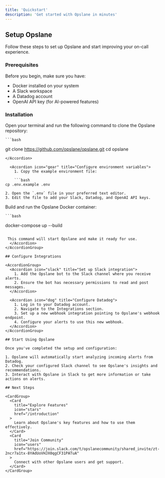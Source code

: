 ```yaml
---
title: 'Quickstart'
description: 'Get started with Opslane in minutes'
---
```


## Setup Opslane

Follow these steps to set up Opslane and start improving your on-call experience.

### Prerequisites

Before you begin, make sure you have:

- Docker installed on your system
- A Slack workspace
- A Datadog account
- OpenAI API key (for AI-powered features)

### Installation

<AccordionGroup>
  <Accordion icon="github" title="Clone the repository">
    Open your terminal and run the following command to clone the Opslane repository:

    ```bash
git clone https://github.com/opslane/opslane.git
cd opslane
```
</Accordion>

  <Accordion icon="gear" title="Configure environment variables">
    1. Copy the example environment file:

    ```bash
cp .env.example .env
```

    2. Open the `.env` file in your preferred text editor.
    3. Edit the file to add your Slack, Datadog, and OpenAI API keys.
  </Accordion>

  <Accordion icon="docker" title="Build and run with Docker">
    Build and run the Opslane Docker container:

    ```bash
docker-compose up --build
```

 This command will start Opslane and make it ready for use.
  </Accordion>
</AccordionGroup>

## Configure Integrations

<AccordionGroup>
  <Accordion icon="slack" title="Set up Slack integration">
    1. Add the Opslane bot to the Slack channel where you receive alerts.
    2. Ensure the bot has necessary permissions to read and post messages.
  </Accordion>

  <Accordion icon="dog" title="Configure Datadog">
    1. Log in to your Datadog account.
    2. Navigate to the Integrations section.
    3. Set up a new webhook integration pointing to Opslane's webhook endpoint.
    4. Configure your alerts to use this new webhook.
  </Accordion>
</AccordionGroup>

## Start Using Opslane

Once you've completed the setup and configuration:

1. Opslane will automatically start analyzing incoming alerts from Datadog.
2. Check your configured Slack channel to see Opslane's insights and recommendations.
3. Interact with Opslane in Slack to get more information or take actions on alerts.

## Next Steps

<CardGroup>
  <Card
    title="Explore Features"
    icon="stars"
    href="/introduction"
  >
    Learn about Opslane's key features and how to use them effectively.
  </Card>
  <Card
    title="Join Community"
    icon="users"
    href="https://join.slack.com/t/opslanecommunity/shared_invite/zt-2ncr7a1tx-8YAdUoVHJX0qgCF31PATuA"
  >
    Connect with other Opslane users and get support.
  </Card>
</CardGroup>